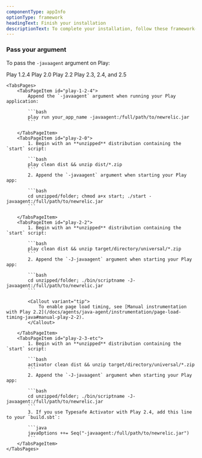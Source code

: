 ```yaml
---
componentType: appInfo
optionType: framework 
headingText: Finish your installation
descriptionText: To complete your installation, follow these framework-specific steps. If you need a different framework, select it at the top of this page.
---
```


### Pass your argument

To pass the `-javaagent` argument on Play:

<Tabs>
	<TabsBar>
		<TabsBarItem id="play-1-2-4">Play 1.2.4</TabsBarItem>
		<TabsBarItem id="play-2-0">Play 2.0</TabsBarItem>
		<TabsBarItem id="play-2-2">Play 2.2</TabsBarItem>
		<TabsBarItem id="play-2-3-etc">Play 2.3, 2.4, and 2.5</TabsBarItem>        
	</TabsBar>

	<TabsPages>
		<TabsPageItem id="play-1-2-4">
            Append the `-javaagent` argument when running your Play application:

            ```bash
            play run your_app_name -javaagent:/full/path/to/newrelic.jar
            ```

		</TabsPageItem>
		<TabsPageItem id="play-2-0">
            1. Begin with an **unzipped** distribution containing the `start` script:

            ```bash
            play clean dist && unzip dist/*.zip
            ```
            2. Append the `-javaagent` argument when starting your Play app:

            ```bash
            cd unzipped/folder; chmod a+x start; ./start -javaagent:/full/path/to/newrelic.jar
            ```

		</TabsPageItem>
		<TabsPageItem id="play-2-2">
            1. Begin with an **unzipped** distribution containing the `start` script:

            ```bash
            play clean dist && unzip target/directory/universal/*.zip
            ```
            2. Append the `-J-javaagent` argument when starting your Play app:

            ```bash
            cd unzipped/folder; ./bin/scriptname -J-javaagent:/full/path/to/newrelic.jar
            ```

            <Callout variant="tip">
                To enable page load timing, see [Manual instrumentation with Play 2.2](/docs/agents/java-agent/instrumentation/page-load-timing-java#manual-play-2-2).
            </Callout>

		</TabsPageItem>
		<TabsPageItem id="play-2-3-etc">
            1. Begin with an **unzipped** distribution containing the `start` script:

            ```bash
            activator clean dist && unzip target/directory/universal/*.zip
            ```
            2. Append the `-J-javaagent` argument when starting your Play app:

            ```bash
            cd unzipped/folder; ./bin/scriptname -J-javaagent:/full/path/to/newrelic.jar
            ```
            3. If you use Typesafe Activator with Play 2.4, add this line to your `build.sbt`:

            ```java
            javaOptions ++= Seq("-javaagent:/full/path/to/newrelic.jar")
            ```
		</TabsPageItem>        
	</TabsPages>
</Tabs>


